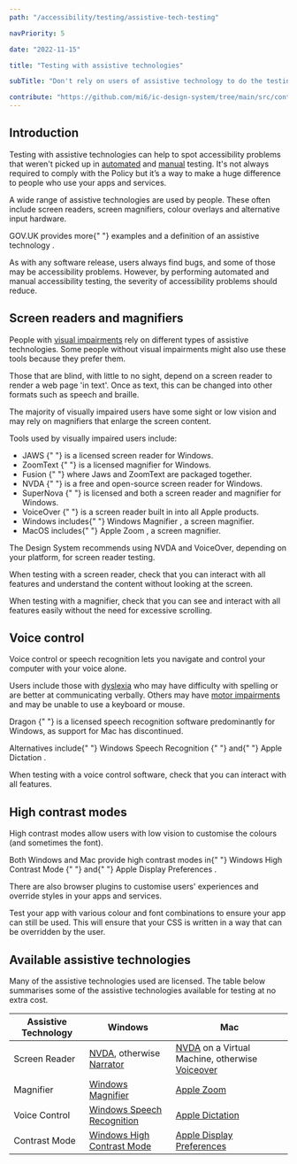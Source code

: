```yaml
---
path: "/accessibility/testing/assistive-tech-testing"

navPriority: 5

date: "2022-11-15"

title: "Testing with assistive technologies"

subTitle: "Don't rely on users of assistive technology to do the testing for you."

contribute: "https://github.com/mi6/ic-design-system/tree/main/src/content/structured/accessibility/testing/assistive-tech-testing.mdx"
---
```


## Introduction

Testing with assistive technologies can help to spot accessibility problems that weren't picked up in [automated](/accessibility/testing/automated-testing) and [manual](/accessibility/testing/manual-testing) testing. It's not always required to comply with the Policy but it’s a way to make a huge difference to people who use your apps and services.

A wide range of assistive technologies are used by people. These often include screen readers, screen magnifiers, colour overlays and alternative input hardware.

<p>
  GOV.UK provides more{" "}
  <ic-link
    target="_blank"
    href="https://www.gov.uk/government/publications/assistive-technology-definition-and-safe-use/assistive-technology-definition-and-safe-use"
    rel="noreferer noopener nofollow"
  >
    examples and a definition of an assistive technology
  </ic-link>
  .
</p>

As with any software release, users always find bugs, and some of those may be accessibility problems. However, by performing automated and manual accessibility testing, the severity of accessibility problems should reduce.

## Screen readers and magnifiers

People with [visual impairments](/accessibility/needs/visual) rely on different types of assistive technologies. Some people without visual impairments might also use these tools because they prefer them.

Those that are blind, with little to no sight, depend on a screen reader to render a web page 'in text'. Once as text, this can be changed into other formats such as speech and braille.

The majority of visually impaired users have some sight or low vision and may rely on magnifiers that enlarge the screen content.

Tools used by visually impaired users include:

<ul>
  <li>
    <ic-link
      target="_blank"
      href="https://www.freedomscientific.com/products/software/jaws/"
      rel="noreferer noopener nofollow"
    >
      JAWS
    </ic-link>{" "}
    is a licensed screen reader for Windows.
  </li>
  <li>
    <ic-link
      target="_blank"
      href="https://www.zoomtext.com/"
      rel="noreferer noopener nofollow"
    >
      ZoomText
    </ic-link>{" "}
    is a licensed magnifier for Windows.
  </li>
  <li>
    <ic-link
      target="_blank"
      href="https://www.freedomscientific.com/products/software/fusion/"
      rel="noreferer noopener nofollow"
    >
      Fusion
    </ic-link>{" "}
    where Jaws and ZoomText are packaged together.
  </li>
  <li>
    <ic-link
      target="_blank"
      href="https://www.nvaccess.org/"
      rel="noreferer noopener nofollow"
    >
      NVDA
    </ic-link>{" "}
    is a free and open-source screen reader for Windows.
  </li>
  <li>
    <ic-link
      target="_blank"
      href="https://yourdolphin.com/en-gb/products/individuals/supernova-magnifier-screen-reader"
      rel="noreferer noopener nofollow"
    >
      SuperNova
    </ic-link>{" "}
    is licensed and both a screen reader and magnifier for Windows.
  </li>
  <li>
    <ic-link
      target="_blank"
      href="https://help.apple.com/voiceover/mac/"
      rel="noreferer noopener nofollow"
    >
      VoiceOver
    </ic-link>{" "}
    is a screen reader built in into all Apple products.
  </li>
  <li>
    Windows includes{" "}
    <ic-link
      target="_blank"
      href="https://support.microsoft.com/en-gb/help/11542/windows-use-magnifier-to-make-things-easier-to-see"
      rel="noreferer noopener nofollow"
    >
      Windows Magnifier
    </ic-link>
    , a screen magnifier.
  </li>
  <li>
    MacOS includes{" "}
    <ic-link
      target="_blank"
      href="https://support.apple.com/en-gb/guide/mac-help/mh35715/mac"
      rel="noreferer noopener nofollow"
    >
      Apple Zoom
    </ic-link>
    , a screen magnifier.
  </li>
</ul>

The Design System recommends using NVDA and VoiceOver, depending on your platform, for screen reader testing.

When testing with a screen reader, check that you can interact with all features and understand the content without looking at the screen.

When testing with a magnifier, check that you can see and interact with all features easily without the need for excessive scrolling.

## Voice control

Voice control or speech recognition lets you navigate and control your computer with your voice alone.

Users include those with [dyslexia](/accessibility/needs/neurodiversity) who may have difficulty with spelling or are better at communicating verbally. Others may have [motor impairments](/accessibility/needs/motor) and may be unable to use a keyboard or mouse.

<p>
  <ic-link
    target="_blank"
    href="https://www.nuance.com/en-gb/dragon.html"
    rel="noreferer noopener nofollow"
  >
    Dragon
  </ic-link>{" "}
  is a licensed speech recognition software predominantly for Windows, as
  support for Mac has discontinued.
</p>

<p>
  Alternatives include{" "}
  <ic-link
    target="_blank"
    href="https://support.microsoft.com/en-us/help/4042244/windows-10-use-dictation"
    rel="noreferer noopener nofollow"
  >
    Windows Speech Recognition
  </ic-link>{" "}
  and{" "}
  <ic-link
    target="_blank"
    href="https://support.apple.com/en-in/guide/mac-help/mh40584/mac"
    rel="noreferer noopener nofollow"
  >
    Apple Dictation
  </ic-link>
  .
</p>

When testing with a voice control software, check that you can interact with all features.

## High contrast modes

High contrast modes allow users with low vision to customise the colours (and sometimes the font).

<p>
  Both Windows and Mac provide high contrast modes in{" "}
  <ic-link
    target="_blank"
    href="https://support.microsoft.com/en-gb/help/13862/windows-10-use-high-contrast-mode"
    rel="noreferer noopener nofollow"
  >
    Windows High Contrast Mode
  </ic-link>{" "}
  and{" "}
  <ic-link
    target="_blank"
    href="https://support.apple.com/en-in/guide/mac-help/unac089/mac"
    rel="noreferer noopener nofollow"
  >
    Apple Display Preferences
  </ic-link>
  .
</p>

There are also browser plugins to customise users' experiences and override styles in your apps and services.

Test your app with various colour and font combinations to ensure your app can still be used. This will ensure that your CSS is written in a way that can be overridden by the user.

## Available assistive technologies

Many of the assistive technologies used are licensed. The table below summarises some of the assistive technologies available for testing at no extra cost.

| Assistive Technology | Windows                                                                                                                                                              | Mac                                                                                                                  |
| -------------------- | -------------------------------------------------------------------------------------------------------------------------------------------------------------------- | -------------------------------------------------------------------------------------------------------------------- |
| Screen Reader        | [NVDA](https://www.nvaccess.org/), otherwise [Narrator](https://support.microsoft.com/en-us/windows/complete-guide-to-narrator-e4397a0d-ef4f-b386-d8ae-c172f109bdb1) | [NVDA](https://www.nvaccess.org/) on a Virtual Machine, otherwise [Voiceover](https://help.apple.com/voiceover/mac/) |
| Magnifier            | [Windows Magnifier](https://support.microsoft.com/en-gb/help/11542/windows-use-magnifier-to-make-things-easier-to-see)                                               | [Apple Zoom](https://support.apple.com/en-gb/guide/mac-help/mh35715/mac)                                             |
| Voice Control        | [Windows Speech Recognition](https://support.microsoft.com/en-us/windows/use-voice-recognition-in-windows-10-83ff75bd-63eb-0b6c-18d4-6fae94050571)                   | [Apple Dictation](https://support.apple.com/en-in/guide/mac-help/mh40584/mac)                                        |
| Contrast Mode        | [Windows High Contrast Mode](https://support.microsoft.com/en-gb/help/13862/windows-10-use-high-contrast-mode)                                                       | [Apple Display Preferences](https://support.apple.com/en-in/guide/mac-help/unac089/mac)                              |

